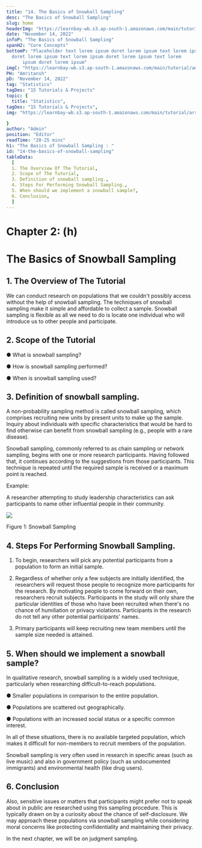 ```yaml
---
title: "14. The Basics of Snowball Sampling"
desc: "The Basics of Snowball Sampling"
slug: home
headerImg: "https://learnbay-wb.s3.ap-south-1.amazonaws.com/main/tutorial/python.png"
date: "November 14, 2022"
infoP: "The Basics of Snowball Sampling"
spanH2: "Core Concepts"
bottomP: "Placeholder text lorem ipsum doret lorem ipsum text lorem ipsum
  doret lorem ipsum text lorem ipsum doret lorem ipsum text lorem
      ipsum doret lorem ipsum"
imgC: "https://learnbay-wb.s3.ap-south-1.amazonaws.com/main/tutorial/amritansh.png"
PH: "Amritansh"
pD: "November 14, 2022"
tag: "Statistics"
tagDes: "15 Tutorials & Projects"
topic: {
  title: "Statistics",
tagDes: "15 Tutorials & Projects",
img: "https://learnbay-wb.s3.ap-south-1.amazonaws.com/main/tutorial/arrow.png"

}
author: "Admin"
position: "Editor"
readTime: "20-25 mins"
h1: "The Basics of Snowball Sampling : "
id: "14-the-basics-of-snowball-sampling"
tableData:
  [
  1. The Overview Of The Tutorial,
  2. Scope of The Tutorial,
  3. Definition of snowball sampling.,
  4. Steps For Performing Snowball Sampling.,
  5. When should we implement a snowball sample?,
  6. Conclusion,
  ]
---
```



# **Chapter 2: (h)**


# **The Basics of Snowball Sampling**

 


## 1. The Overview of The Tutorial

 

We can conduct research on populations that we couldn't possibly access without the help of snowball sampling. The techniques of snowball sampling make it simple and affordable to collect a sample. Snowball sampling is flexible as all we need to do is locate one individual who will introduce us to other people and participate.

 


## 2. Scope of the Tutorial

 


●  	What is snowball sampling?


●  	How is snowball sampling performed?


●  	When is snowball sampling used?

 


## 3. Definition of snowball sampling.

 

A non-probability sampling method is called snowball sampling, which comprises recruiting new units by present units to make up the sample. Inquiry about individuals with specific characteristics that would be hard to find otherwise can benefit from snowball sampling (e.g., people with a rare disease).

 

Snowball sampling, commonly referred to as chain sampling or network sampling, begins with one or more research participants. Having followed that, it continues according to the suggestions from those participants. This technique is repeated until the required sample is received or a maximum point is reached.

 

Example:

A researcher attempting to study leadership characteristics can ask participants to name other influential people in their community.


<img src="https://learnbay-wb.s3.ap-south-1.amazonaws.com/main/tutorial/statistics/Snowball+Sampling+Figure+1.jpg"></img>
 


Figure 1: Snowball Sampling


 


## 4. Steps For Performing Snowball Sampling.

 


1. To begin, researchers will pick any potential participants from a population to form an initial sample.

 


2. Regardless of whether only a few subjects are initially identified, the researchers will request those people to recognize more participants for the research. By motivating people to come forward on their own, researchers recruit subjects. Participants in the study will only share the particular identities of those who have been recruited when there's no chance of humiliation or privacy violations. Participants in the research do not tell any other potential participants' names.

 


3. Primary participants will keep recruiting new team members until the sample size needed is attained.

 


## 5. When should we implement a snowball sample?

 

In qualitative research, snowball sampling is a widely used technique, particularly when researching difficult-to-reach populations.


●   Smaller populations in comparison to the entire population.


●  	Populations are scattered out geographically.


●  	Populations with an increased social status or a specific common interest.

In all of these situations, there is no available targeted population, which makes it difficult for non-members to recruit members of the population.

Snowball sampling is very often used in research in specific areas (such as live music) and also in government policy (such as undocumented immigrants) and environmental health (like drug users).

 


## 6. Conclusion

 

Also, sensitive issues or matters that participants might prefer not to speak about in public are researched using this sampling procedure. This is typically drawn on by a curiosity about the chance of self-disclosure. We may approach these populations via snowball sampling while considering moral concerns like protecting confidentiality and maintaining their privacy.

In the next chapter, we will be on judgment sampling.



